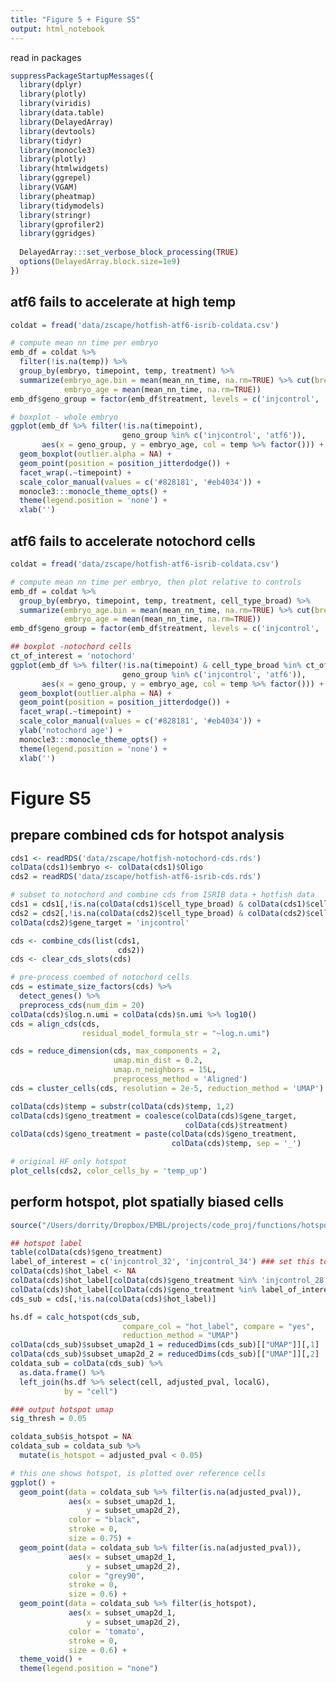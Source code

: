 ```yaml
---
title: "Figure 5 + Figure S5"
output: html_notebook
---
```


read in packages

```r

suppressPackageStartupMessages({
  library(dplyr)
  library(plotly)
  library(viridis)
  library(data.table)
  library(DelayedArray)
  library(devtools)
  library(tidyr)
  library(monocle3)
  library(plotly)
  library(htmlwidgets)
  library(ggrepel)
  library(VGAM)
  library(pheatmap)
  library(tidymodels)
  library(stringr)
  library(gprofiler2)
  library(ggridges)
  
  DelayedArray:::set_verbose_block_processing(TRUE)
  options(DelayedArray.block.size=1e9)  
})


```



## atf6 fails to accelerate at high temp

```r

coldat = fread('data/zscape/hotfish-atf6-isrib-coldata.csv')

# compute mean nn time per embryo
emb_df = coldat %>% 
  filter(!is.na(temp)) %>% 
  group_by(embryo, timepoint, temp, treatment) %>%
  summarize(embryo_age.bin = mean(mean_nn_time, na.rm=TRUE) %>% cut(breaks = seq(18,80, 16)),
            embryo_age = mean(mean_nn_time, na.rm=TRUE))
emb_df$geno_group = factor(emb_df$treatment, levels = c('injcontrol', 'atf6', 'DMSO', 'ISRIB'))

# boxplot - whole embryo
ggplot(emb_df %>% filter(!is.na(timepoint),
                         geno_group %in% c('injcontrol', 'atf6')),
       aes(x = geno_group, y = embryo_age, col = temp %>% factor())) + 
  geom_boxplot(outlier.alpha = NA) +
  geom_point(position = position_jitterdodge()) +
  facet_wrap(.~timepoint) +
  scale_color_manual(values = c('#828181', '#eb4034')) +
  monocle3:::monocle_theme_opts() +
  theme(legend.position = 'none') +
  xlab('')

```


## atf6 fails to accelerate notochord cells

```r

coldat = fread('data/zscape/hotfish-atf6-isrib-coldata.csv')

# compute mean nn time per embryo, then plot relative to controls
emb_df = coldat %>% 
  group_by(embryo, timepoint, temp, treatment, cell_type_broad) %>%
  summarize(embryo_age.bin = mean(mean_nn_time, na.rm=TRUE) %>% cut(breaks = seq(18,80, 16)),
            embryo_age = mean(mean_nn_time, na.rm=TRUE))
emb_df$geno_group = factor(emb_df$treatment, levels = c('injcontrol', 'atf6', 'DMSO', 'ISRIB'))

## boxplot -notochord cells
ct_of_interest = 'notochord'
ggplot(emb_df %>% filter(!is.na(timepoint) & cell_type_broad %in% ct_of_interest,
                         geno_group %in% c('injcontrol', 'atf6')),
       aes(x = geno_group, y = embryo_age, col = temp %>% factor())) + 
  geom_boxplot(outlier.alpha = NA) +
  geom_point(position = position_jitterdodge()) +
  facet_wrap(.~timepoint) +
  scale_color_manual(values = c('#828181', '#eb4034')) +
  ylab('notochord age') +
  monocle3:::monocle_theme_opts() +
  theme(legend.position = 'none') +
  xlab('')

```



# Figure S5

## prepare combined cds for hotspot analysis

```r

cds1 <- readRDS('data/zscape/hotfish-notochord-cds.rds')
colData(cds1)$embryo <- colData(cds1)$Oligo
cds2 = readRDS('data/zscape/hotfish-atf6-isrib-cds.rds')

# subset to notochord and combine cds from ISRIB data + hotfish data
cds1 = cds1[,!is.na(colData(cds1)$cell_type_broad) & colData(cds1)$cell_type_broad == 'notochord']
cds2 = cds2[,!is.na(colData(cds2)$cell_type_broad) & colData(cds2)$cell_type_broad == 'notochord']
colData(cds2)$gene_target = 'injcontrol'

cds <- combine_cds(list(cds1,
                        cds2))
cds <- clear_cds_slots(cds)

# pre-process coembed of notochord cells
cds = estimate_size_factors(cds) %>% 
  detect_genes() %>% 
  preprocess_cds(num_dim = 20)
colData(cds)$log.n.umi = colData(cds)$n.umi %>% log10()
cds = align_cds(cds,
                residual_model_formula_str = "~log.n.umi")

cds = reduce_dimension(cds, max_components = 2,
                       umap.min_dist = 0.2,
                       umap.n_neighbors = 15L,
                       preprocess_method = 'Aligned')
cds = cluster_cells(cds, resolution = 2e-5, reduction_method = 'UMAP')

colData(cds)$temp = substr(colData(cds)$temp, 1,2)
colData(cds)$geno_treatment = coalesce(colData(cds)$gene_target,
                                       colData(cds)$treatment)
colData(cds)$geno_treatment = paste(colData(cds)$geno_treatment,
                                    colData(cds)$temp, sep = '_')

# original HF only hotspot
plot_cells(cds2, color_cells_by = 'temp_up')


```



## perform hotspot, plot spatially biased cells

```r


source("/Users/dorrity/Dropbox/EMBL/projects/code_proj/functions/hotspot_functions.R")

## hotspot label
table(colData(cds)$geno_treatment)
label_of_interest = c('injcontrol_32', 'injcontrol_34') ### set this to label of interest - here showing high temperature cells. 'ISRIB_34' 
colData(cds)$hot_label <- NA
colData(cds)$hot_label[colData(cds)$geno_treatment %in% 'injcontrol_28']  <- 'no'
colData(cds)$hot_label[colData(cds)$geno_treatment %in% label_of_interest] <- 'yes'
cds_sub = cds[,!is.na(colData(cds)$hot_label)]

hs.df = calc_hotspot(cds_sub,
                         compare_col = "hot_label", compare = "yes", 
                         reduction_method = "UMAP")
colData(cds_sub)$subset_umap2d_1 = reducedDims(cds_sub)[["UMAP"]][,1]
colData(cds_sub)$subset_umap2d_2 = reducedDims(cds_sub)[["UMAP"]][,2]
coldata_sub = colData(cds_sub) %>%
  as.data.frame() %>% 
  left_join(hs.df %>% select(cell, adjusted_pval, localG), 
            by = "cell") 

### output hotspot umap
sig_thresh = 0.05

coldata_sub$is_hotspot = NA 
coldata_sub = coldata_sub %>% 
  mutate(is_hotspot = adjusted_pval < 0.05)

# this one shows hotspot, is plotted over reference cells
ggplot() +
  geom_point(data = coldata_sub %>% filter(is.na(adjusted_pval)),
             aes(x = subset_umap2d_1,
                 y = subset_umap2d_2),
             color = "black",
             stroke = 0,
             size = 0.75) +
  geom_point(data = coldata_sub %>% filter(is.na(adjusted_pval)),
             aes(x = subset_umap2d_1,
                 y = subset_umap2d_2),
             color = "grey90",
             stroke = 0,
             size = 0.6) +
  geom_point(data = coldata_sub %>% filter(is_hotspot),
             aes(x = subset_umap2d_1,
                 y = subset_umap2d_2),
             color = 'tomato',
             stroke = 0,
             size = 0.6) +
  theme_void() +
  theme(legend.position = "none") 

```
